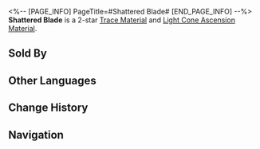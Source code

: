 <%-- [PAGE_INFO]
PageTitle=#Shattered Blade#
[END_PAGE_INFO] --%>
{{Item Infobox
|title       = Shattered Blade
|id          = 110111
|image       = Item Shattered Blade.png
|type        = 
|invCategory = Upgrade Materials
|rarity      = 2
|effect      = Weapon fragments left behind by members of the Antimatter Legion. Used to level up Traces slightly for {{Color|h|Destruction}} characters.
|description = The master of this weapon rides on a scarlet horse to ignite cities, to take peace from humankind, and to bring down nations akin to anthills.
|source1     = Calyx (Storage Zone)
|source2     = Calyx (Storage zone)
|source3     = Embers Exchange
|source4     = [[Omni-Synthesizer]] &mdash; Material Exchange
}}
{{Description|1=''"The bearer of this brand is tasked with driving peace out of nations."''}}
'''Shattered Blade''' is a 2-star [[Trace Material]] and [[Light Cone Ascension Material]].

==Sold By==
{{Shop Availability}}

==Other Languages==
{{Other Languages
|en   = Shattered Blade
|zhs  = 破碎残刃
|zht  = 破碎殘刃
|ja   = 破砕の刃切
|ko   = 부서진 칼날
|es   = Espada rota
|fr   = Lame brisée
|ru   = Расколотый клинок
|th   = Shattered Blade
|vi   = Lưỡi Đao Tử Vong
|de   = Zerbrochene Klinge
|id   = Shattered Blade
|pt   = Lâmina Despedaçada
}}

==Change History==
{{Change History|2.0}}

==Navigation==
{{Upgrade Material Navbox}}